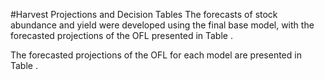 <!-- **************HARVEST PROJECTIONS AND DECISION TABLE****************** -->
#Harvest Projections and Decision Tables
The forecasts of stock abundance and yield were developed using the final base model, 
with the forecasted projections of the OFL presented in Table \ref{tab:OFL_projection}. 


The forecasted projections of the OFL for each model are presented 
in Table \ref{tab:Decision_table_mod1}. 

 



